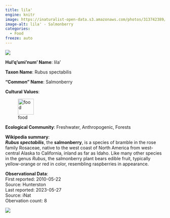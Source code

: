 ```yaml
---
title: lila'
engine: knitr
image: https://inaturalist-open-data.s3.amazonaws.com/photos/313742389/medium.jpg
image-alt: lila' - Salmonberry
categories:
  - Food
freeze: auto
---
```

![](https://inaturalist-open-data.s3.amazonaws.com/photos/313742389/medium.jpg){fig-alt="lila' - Salmonberry"}

**Hul'q'umi'num' Name**: lila'



**Taxon Name**: Rubus spectabilis

**"Common" Name**: Salmonberry

**Cultural Values**:  

::: {layout-nrow=1 style="width:60%"}
![food](/files/food.svg){width=50px}
:::

**Ecological Community**: Freshwater, Anthropogenic, Forests

**Wikipedia summary**:  
<i><b>Rubus spectabilis</b></i>, the <b>salmonberry</b>, is a species of bramble in the rose family Rosaceae, native to the west coast of North America from west-central Alaska to California, inland as far as Idaho. Like many other species in the genus <i>Rubus</i>, the salmonberry plant bears edible fruit, typically yellow-orange or red in color, resembling raspberries in appearance.

**Observational Data**:   
First reported: 2010-05-22  
Source: Hunterston  
Last reported: 2023-05-27  
Source: iNat  
Obervation count: 8

![](community_dist.png)
